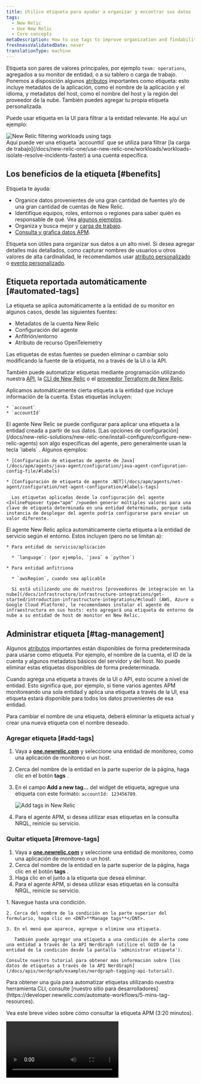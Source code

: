 ```yaml
---
title: Utilice etiqueta para ayudar a organizar y encontrar sus datos
tags:
  - New Relic
  - Use New Relic
  - Core concepts
metaDescription: How to use tags to improve organization and findability of your observability data.
freshnessValidatedDate: never
translationType: machine
---
```


Etiqueta son pares de valores principales, por ejemplo `team: operations`, agregados a su monitor de entidad, o a su tablero o carga de trabajo. Ponemos a disposición algunos [atributos](/docs/using-new-relic/welcome-new-relic/get-started/glossary#attribute) importantes como etiqueta: esto incluye metadatos de la aplicación, como el nombre de la aplicación y el idioma, y metadatos del host, como el nombre del host y la región del proveedor de la nube. También puedes agregar tu propia etiqueta personalizada.

Puede usar etiqueta en la UI para filtrar a la entidad relevante. He aquí un ejemplo:

<img title="New Relic filtering workloads using tags" alt="New Relic filtering workloads using tags" src="/images/workloads_screenshot-full_new-relic-tags.webp" />

<figcaption>
  Aquí puede ver una etiqueta `accountId` que se utiliza para filtrar [la carga de trabajo](/docs/new-relic-one/use-new-relic-one/workloads/workloads-isolate-resolve-incidents-faster) a una cuenta específica.
</figcaption>

## Los beneficios de la etiqueta [#benefits]

Etiqueta te ayuda:

* Organice datos provenientes de una gran cantidad de fuentes y/o de una gran cantidad de cuentas de New Relic.
* Identifique equipos, roles, entornos o regiones para saber quién es responsable de qué. Vea [algunos ejemplos](#org-examples).
* Organiza y busca mejor <InlinePopover type="dashboards" />y [carga de trabajo](/docs/new-relic-one/use-new-relic-one/workloads/workloads-isolate-resolve-incidents-faster).
* [Consulta y grafica datos APM](#query-apm-tags).

Etiqueta son útiles para organizar sus datos a un alto nivel. Si desea agregar detalles más detallados, como capturar nombres de usuarios u otros valores de alta cardinalidad, le recomendamos usar [atributo personalizado](/docs/using-new-relic/data/customize-data/collect-custom-attributes) o [evento personalizado](/docs/insights/insights-data-sources/custom-data/report-custom-event-data).

## Etiqueta reportada automáticamente [#automated-tags]

La etiqueta se aplica automáticamente a la entidad de su monitor en algunos casos, desde las siguientes fuentes:

* Metadatos de la cuenta New Relic
* Configuración del agente
* Anfitrión/entorno
* Atributo de recurso OpenTelemetry

Las etiquetas de estas fuentes se pueden eliminar o cambiar solo modificando la fuente de la etiqueta, no a través de la UI o la API.

También puede automatizar etiquetas mediante programación utilizando nuestra [API](/docs/apis/nerdgraph/examples/nerdgraph-tagging-api-tutorial/), la [CLI de New Relic](https://developer.newrelic.com/automate-workflows/5-mins-tag-resources) o el [proveedor Terraform de New Relic](https://registry.terraform.io/providers/newrelic/newrelic/latest/docs/resources/entity_tags).

<CollapserGroup>
  <Collapser id="tags-from-account-metadata" title="Etiqueta relacionada con la cuenta">
    Aplicamos automáticamente cierta etiqueta a la entidad que incluye información de la cuenta. Estas etiquetas incluyen:

    * `account`
    * `accountId`
  </Collapser>

  <Collapser id="tags-from-agent-config" title="Etiqueta de configuración del agente">
    El agente New Relic se puede configurar para aplicar una etiqueta a la entidad creada a partir de sus datos. [Las opciones de configuración](/docs/new-relic-solutions/new-relic-one/install-configure/configure-new-relic-agents) son algo específicas del agente, pero generalmente usan la tecla `labels` . Algunos ejemplos:

    * [Configuración de etiquetas de agente de Java](/docs/apm/agents/java-agent/configuration/java-agent-configuration-config-file/#labels)

    * [Configuración de etiqueta de agente .NET](/docs/apm/agents/net-agent/configuration/net-agent-configuration/#labels-tags)

      Las etiquetas aplicadas desde la configuración del agente <InlinePopover type="apm" />pueden generar múltiples valores para una clave de etiqueta determinada en una entidad determinada, porque cada instancia de desplegar del agente podría configurarse para enviar un valor diferente.
  </Collapser>

  <Collapser id="tags-from-agent-env" title="Etiqueta de host/entorno">
    El agente New Relic aplica automáticamente cierta etiqueta a la entidad de servicio según el entorno. Estos incluyen (pero no se limitan a):

    * Para entidad de servicio/aplicación

      * `language`: (por ejemplo, `java` o `python`)

    * Para entidad anfitriona

      * `awsRegion`, cuando sea aplicable

      Si está utilizando uno de nuestros [proveedores de integración en la nube](/docs/infrastructure/infrastructure-integrations/get-started/introduction-infrastructure-integrations/#cloud) (AWS, Azure o Google Cloud Platform), le recomendamos instalar el agente de infraestructura en sus hosts: esto agregará una etiqueta de entorno de nube a su entidad de host de monitor en New Relic.
  </Collapser>
</CollapserGroup>

## Administrar etiqueta [#tag-management]

Algunos [atributos](/docs/using-new-relic/welcome-new-relic/get-started/glossary#attribute) importantes están disponibles de forma predeterminada para usarse como etiqueta. Por ejemplo, el nombre de la cuenta, el ID de la cuenta y algunos metadatos básicos del servidor y del host. No puede eliminar estas etiquetas disponibles de forma predeterminada.

Cuando agrega una etiqueta a través de la UI o API, esto ocurre a nivel de entidad. Esto significa que, por ejemplo, si tiene varios agentes APM monitoreando una sola entidad y aplica una etiqueta a través de la UI, esa etiqueta estará disponible para todos los datos provenientes de esa entidad.

Para cambiar el nombre de una etiqueta, deberá eliminar la etiqueta actual y crear una nueva etiqueta con el nombre deseado.

### Agregar etiqueta [#add-tags]

1. Vaya a <DNT>**[one.newrelic.com](https://one.newrelic.com/all-capabilities)**</DNT> y seleccione una entidad de monitoreo, como una aplicación de monitoreo o un host.

2. Cerca del nombre de la entidad en la parte superior de la página, haga clic en el botón <DNT>**tags**</DNT> .

3. En el campo <DNT>**Add a new tag...**</DNT> del widget de etiqueta, agregue una etiqueta con este formato: `accountId: 123456789`.

   <img title="Add tags in New Relic" alt="Add tags in New Relic" src="/images/solutions_screenshot-full_tag-management.webp" />

4. Para el agente APM, si desea utilizar esas etiquetas en la consulta NRQL, reinicie su servicio.

### Quitar etiqueta [#remove-tags]

1. Vaya a <DNT>**[one.newrelic.com](https://one.newrelic.com/all-capabilities)**</DNT> y seleccione una entidad de monitoreo, como una aplicación de monitoreo o un host.
2. Cerca del nombre de la entidad en la parte superior de la página, haga clic en el botón <DNT>**tags**</DNT> .
3. Haga clic en el <Icon name="fe-x" /> junto a la etiqueta que desea eliminar.
4. Para el agente APM, si desea utilizar esas etiquetas en la consulta NRQL, reinicie su servicio.

<CollapserGroup>
  <Collapser id="add-via-ui-api" title="Administrar etiqueta de condición de alerta">
    1. Navegue hasta una condición.

    2. Cerca del nombre de la condición en la parte superior del formulario, haga clic en <DNT>**Manage tags**</DNT>.

    3. En el menú que aparece, agregue o elimine una etiqueta.

       También puede agregar una etiqueta a una condición de alerta como una entidad a través de la API NerdGraph (utilice el GUID de la entidad de la condición desde la pantalla 'administrar etiqueta').

    Consulte nuestro tutorial para obtener más información sobre [los datos de etiquetas a través de la API NerdGraph](/docs/apis/nerdgraph/examples/nerdgraph-tagging-api-tutorial).
  </Collapser>

  <Collapser id="programmatic-add-tags" title="Automatiza la etiqueta con nuestra CLI">
    Para obtener una guía para automatizar etiquetas utilizando nuestra herramienta CLI, consulte [nuestro sitio para desarrolladores](https://developer.newrelic.com/automate-workflows/5-mins-tag-resources).
  </Collapser>
</CollapserGroup>

Vea este breve vídeo sobre cómo consultar la etiqueta APM (3:20 minutos).

<Video id="JImDdncerko" type="youtube" />

## Utilice etiqueta para filtrar su entidad [#filter-tags]

<img title="New Relic advanced tag filter query" alt="New Relic advanced tag filter query" src="/images/solutions_screenshot-full_tag-filter-query.webp" />

<figcaption>
  Utilice la barra de filtro en la [UI del explorador de entidades](/docs/new-relic-solutions/new-relic-one/core-concepts/new-relic-explorer-view-performance-across-apps-services-hosts#find) para filtrar a entidades específicas.
</figcaption>

Puede filtrar por elementos únicos o múltiples y utilizar opciones de búsqueda avanzada.

Para filtrar a cierta entidad usando etiqueta:

1. Vaya a <DNT>**[one.newrelic.com](https://one.newrelic.com/all-capabilities)**</DNT>.
2. Haga clic en el campo <DNT>**Filter by ...**</DNT> para ver un menú desplegable de atributos y etiquetas disponibles o ingrese una etiqueta por la que desee filtrar, como `accountId: 123456789`.

## Mejores practicas [#best-practices]

Siga estas mejores prácticas para aprovechar al máximo su etiqueta.

<CollapserGroup>
  <Collapser id="tag-format" title="Formato de etiqueta y límites">
    * La UI tiene límites en la cantidad total de etiquetas que puede mostrar por entidad:

      * Límite de 100 para la etiqueta informada de forma predeterminada o agregada mediante la configuración del agente/integración.
      * Límite de 100 para etiquetas personalizadas agregadas mediante UI o API.

    * La siguiente es la longitud máxima de caracteres para la etiqueta:

      * Clave: 128 caracteres
      * Valor: 256 caracteres

    * Caracteres permitidos:

      * Los caracteres deben ser UTF-8.
      * Cuando [se utiliza NerdGraph para agregar etiquetas](/docs/apis/nerdgraph/examples/nerdgraph-tagging-api-tutorial), un guión `-` en una clave de etiqueta se interpreta como un símbolo menos. Si la clave de su etiqueta tiene un guión, use marcas inversas alrededor, como `` `key-name` ``.
  </Collapser>

  <Collapser id="simple-tags" title="Mantenga la etiqueta simple">
    Algunos consejos para mantener la etiqueta simple:

    * Comience agregando solo la etiqueta que sabe que definitivamente usará. Las etiquetas no utilizadas crean ruido y pueden generar confusión.
    * Intente utilizar una etiqueta corta. Las etiquetas más cortas son más fáciles de analizar y, además, la UI a veces puede truncar las etiquetas más largas. (Ver [límites de caracteres](#formatting)).
    * Cuando sea posible, utilice claves y valores que sean legibles por humanos (por ejemplo, `region: EMEA` es mejor que `Param8323 : 1229072`).
    * Evite incluir varios valores como `regions: EMEA | US | LATAM` en una sola etiqueta. Recomendamos usar tres etiquetas diferentes para eso, como `region: emea`, `region: us` y `region: latam`. Si desea hacer coincidir varias etiquetas, puede hacerlo usando las opciones avanzadas en la UI del filtro.
      * Una advertencia para [el incidente de alerta](/docs/alerts-applied-intelligence/overview/#concepts-terms): estos solo admiten una instancia de nombre de clave. Si utiliza varios nombres clave, se seleccionará uno al azar para agregarlo a ese incidente.
  </Collapser>

  <Collapser id="consistent-tags" title="Utilice una etiqueta consistente">
    * Intente ser coherente con el lenguaje de las etiquetas en sus equipos y entidad.
    * Sea coherente con los nombres. Por ejemplo, evite usar `region: emea` y `reg: emea`.
    * Sea coherente con el formato. Por ejemplo, evite usar `camelCase` y `kebab-case`.
    * Aunque la búsqueda de etiquetas no distingue entre mayúsculas y minúsculas en la UI y la API, intente ser coherente con el uso de mayúsculas. Por ejemplo, evite usar `env: staging` y `env: Staging`.
  </Collapser>

  <Collapser id="cross-team-tags" title="Usar etiqueta entre equipos">
    La etiqueta ayuda a mejorar la observabilidad y la asignación de costos. Por esta razón, la responsabilidad de la implementación de la etiqueta a menudo se asigna a un equipo de observabilidad, SRE, un grupo de arquitectos o un grupo de trabajo entre equipos.

    Recomendamos que las personas responsables de implementar la etiqueta se reúnan y creen una política interna para describir cómo se define la etiqueta y qué convenciones se utilizarán. Entonces:

    * Mantenga actualizado este manual de referencia.
    * Automatiza la definición de etiqueta cuando implementas el agente New Relic, en el proveedor de la nube, o a través de herramientas de automatización de New Relic, como la [API](/docs/apis/nerdgraph/examples/nerdgraph-tagging-api-tutorial) o el [proveedor New Relic Terraform](https://registry.terraform.io/providers/newrelic/newrelic/latest/docs/resources/entity_tags).
    * Cree informes recurrentes que identifiquen entidades que no cumplen con sus estándares de etiquetas.
  </Collapser>
</CollapserGroup>

## Ejemplos de etiquetas [#org-examples]

A continuación se muestran algunos ejemplos de formas comunes de utilizar etiquetas para organizar datos.

<CollapserGroup>
  <Collapser id="team-tags" title="Etiqueta relacionada con el equipo">
    Crear etiquetas para los nombres de los equipos puede resultar útil para comprender qué equipo, grupo, departamento o región fue responsable de un cambio que provocó un problema de rendimiento.

    ```
    ### Team tags
    team: backend
    team: frontend
    team: db
    ### Role tags
    roles: architecture
    roles: devops
    roles: pm
    ### Region tags
    region: emea
    region: america
    region: asia
    ```
  </Collapser>

  <Collapser id="environment-tags" title="Etiqueta relacionada con el medio ambiente">
    Puedes crear entidad para el entorno al que pertenecen. Por ejemplo:

    ```
    env: production
    env: qa
    env: development
    env: staging
    ```
  </Collapser>

  <Collapser id="criticality-tags" title="Etiqueta relacionada con la criticidad">
    Puede crear etiquetas relacionadas con los niveles de criticidad, lo que le permite rastrear más fácilmente los problemas más críticos. Por ejemplo:

    ```
    layer: level1
    layer: level2
    layer: level3
    ```
  </Collapser>
</CollapserGroup>

## Consulta personalizada, dashboard y alerta [#query-tags]

Diferentes características manejan la etiqueta de manera diferente. Aquí hay algunos detalles sobre cómo puede usar [NRQL](/docs/query-your-data/nrql-new-relic-query-language/get-started/introduction-nrql-new-relics-query-language/) para consultar datos de etiquetas o crear [alertas de condición NRQL](/docs/alerts-applied-intelligence/new-relic-alerts/alert-conditions/create-nrql-alert-conditions).

Aprenda [cómo usar la etiqueta con el tablero](/docs/query-your-data/explore-query-data/dashboards/introduction-dashboards#filter-dashboards) y [cómo usar la etiqueta con carga de trabajo](/docs/new-relic-one/use-new-relic-one/workloads/use-workloads).

### Consulta y alerta sobre etiqueta APM [#query-apm-tags]

Puedes consultar la etiqueta <InlinePopover type="apm" />usando NRQL. Estos son los [agentes APM](/docs/using-new-relic/cross-product-functions/install-configure/update-new-relic-agent) soportados:

* Go v2.3.0 o superior
* Java v4.9.0 o superior
* .NET v8.17 o superior
* Node.js v4.13.0 o superior
* PHP v10.0.0.312 o superior
* Python v4.10.0.112 o superior
* Ruby v6.1.0.352 o superior

### Consulta y alerta sobre etiqueta de infraestructura [#query-infra-tags]

Puedes consultar etiquetas de infraestructura con NRQL, también conocido como propagación de etiquetas, si están creadas:

* Como atributo personalizado: agregando una sección en su archivo de configuración `newrelic-infra.yml` , como por ejemplo:

  ```yml
  custom_attributes:
    internalOwningTeam: devops-sf
    service: api-platform
  ```

  <Callout variant="tip">
    Para obtener más información, lea sobre [atributo personalizado](/docs/data-apis/custom-data/custom-events/collect-custom-attributes).
  </Callout>

* En la UI de New Relic: en la página de infraestructura de la entidad, cree una etiqueta y asígnele un valor. Para consultar estas etiquetas, debe agregar el prefijo `tags.` al nombre de la etiqueta cuando la consulte en NRQL.

Si desea desactivar la propagación de etiquetas de infraestructura, lo que significa que no podrá consultarlas con NRQL, vea [cómo desactivarlo con Nerdgraph](#propagation-off).

### Ejemplos de consulta [#query-examples]

<CollapserGroup>
  <Collapser id="apm-shard-distribution" title="Rendimiento entre fragmentos">
    Dado un servicio que se distribuye en nueve fragmentos, cada fragmento asignado como `environment`, podemos trazar el rendimiento de la transacción en todos los fragmentos utilizando una consulta [con comodín](/docs/telemetry-data-platform/understand-data/metric-data/query-metric-data-type/#query-multiple-metrics-wildcards) como:

    ```sql
    SELECT rate(count(apm.service.transaction.duration), 1 minute)
    FROM Metric WHERE appName LIKE 'MyApp (%' AND transactionType = 'Other'
    FACET tags.Environment TIMESERIES
    ```
  </Collapser>

  <Collapser id="apm-team-tag" title="Transacción por equipo">
    Para ver el número de transacciones por servicio para un equipo específico, podríamos usar una consulta como:

    ```sql
    FROM Transaction SELECT count(*)
    WHERE tags.Team = 'team-a'
    FACET tags.Project TIMESERIES
    ```
  </Collapser>

  <Collapser id="apm-errors-team" title="Alerta sobre tasa de errores para equipos">
    Puede utilizar una consulta de la tasa de errores de sus servicios para configurar una alerta sin tener que crear una regla para cada servicio. Aquí está la tasa de errores para todos los servicios en un equipo llamado `team-b`. Y esta alerta monitor automáticamente cualquier nombre de aplicación nueva agregado con la etiqueta del equipo.

    ```sql
    FROM Metric SELECT count(apm.service.error.count) / count(apm.service.transaction.duration)
    WHERE tags.Team = 'team-b' FACET appName
    ```

    Relacionado con esto, se podría crear una regla general para que un servicio específico se despliegue en varios entornos, de modo que tengamos una alarma para un solo servicio monitoreando cada entorno individualmente:

    ```sql
    FROM Metric SELECT count(apm.service.error.count) / count(apm.service.transaction.duration)
    WHERE tags.Project = 'MyProject' FACET tags.Environment
    ```
  </Collapser>

  <Collapser id="infra-teams" title="Encuentre equipos internos que posean entidades específicas para el monitoreo de infraestructura.">
    Para buscar equipos internos que posean una entidad denominada, por ejemplo, `SensitiveEntity`, ejecute lo siguiente:

    ```sql
    FROM SystemSample SELECT internalOwningTeam WHERE entityName = 'SensitiveEntity'
    ```
  </Collapser>

  <Collapser id="infra-experiment" title="Comparar grupos en un experimento de prueba de carga de CPU">
    Supongamos que desea realizar algunas pruebas de carga en su diferente entidad de infraestructura con CPU. Puede aplicar un tratamiento a la entidad en un grupo llamado `A`, aplicar un tratamiento diferente a la entidad en un grupo llamado `B` y mantener un grupo de entidades sin tratamientos, llamado `control group`.

    Puede crear una etiqueta llamada `experimentGroup` en la UI de New Relic, asignada al grupo experimental al que pertenece cada entidad. Dado que estas son etiquetas creadas en la UI de New Relic, debe agregar el prefijo `tags.` al nombre de la etiqueta, a diferencia del atributo personalizado creado en el archivo de configuración `newrelic-infra.yml`.

    Aquí está la consulta NRQL para seleccionar `cpuPercent`, desglosada por los diferentes grupos experimentales usando una cláusula `FACET CASES (...)` :

    ```sql
    FROM SystemSample SELECT cpuPercent 
    FACET CASES 
    (
      WHERE tags.experimentGroup = 'control' AS 'control group', 
      WHERE tags.experimentGroup = 'A' AS 'given treatment A', 
      WHERE tags.experimentGroup = 'B' AS 'given treatment B'
    ) 
    SINCE 1 DAY AGO
    ```
  </Collapser>

  <Collapser id="propagation-off" title="Desactivar la propagación de etiquetas para etiquetas de infraestructura">
    Para desactivar la propagación de etiquetas para la etiqueta de infraestructura, ejecute lo siguiente en [NerdGraph](/docs/apis/nerdgraph/get-started/introduction-new-relic-nerdgraph):

    ```graphql
    mutation {
      dataManagementUpdateFeatureSettings(
        accountId: YOUR_ACCOUNT_ID
        setting: {
          enabled: false
          featureSetting: { key: "infra_tag_propagation" }
          locked: false
        }
      ) {
        enabled
        key
        locked
        name
      }
    }
    ```

    Esa llamada debería devolver la siguiente respuesta:

    ```graphql
    {
      "data": {
        "dataManagementUpdateFeatureSettings": {
          "enabled": false,
          "key": "infra_tag_propagation",
          "locked": false,
          "name": "Infra tag propagation"
        }
      }
    }
    ```
  </Collapser>
</CollapserGroup>

### Consulta y alerta sobre atributo [#query-alert-attributes]

Algunos [atributos](/docs/using-new-relic/welcome-new-relic/get-started/glossary#attribute) importantes se utilizan como etiqueta. Puede consultar todos los atributos y crear gráficos personalizados usando [NRQL](/docs/query-your-data/nrql-new-relic-query-language/get-started/introduction-nrql-new-relics-query-language) y crear [una condición de alerta NRQL](/docs/alerts-applied-intelligence/new-relic-alerts/alert-conditions/create-nrql-alert-conditions).